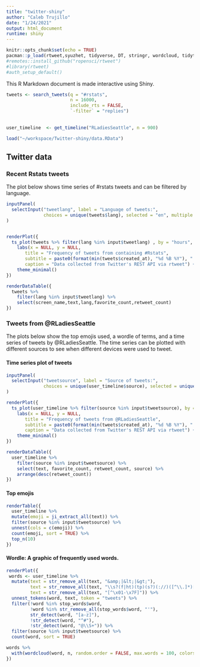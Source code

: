 ```yaml
---
title: "twitter-shiny"
author: "Caleb Trujillo"
date: "1/24/2021"
output: html_document
runtime: shiny
---
```


```r
knitr::opts_chunk$set(echo = TRUE)
pacman::p_load(rtweet,syuzhet, tidyverse, DT, stringr, wordcloud, tidytext)
#remotes::install_github("ropensci/rtweet")
#library(rtweet)
#auth_setup_default()
```

This R Markdown document is made interactive using Shiny. 


```r
tweets <- search_tweets(q = "#rstats", 
                        n = 16000,
                        include_rts = FALSE,
                        `-filter` = "replies")
         
                        
user_timeline  <- get_timeline("RLadiesSeattle", n = 900)

```

```r
load("~/workspace/Twitter-shiny/data.RData")
```
## Twitter data {.tabset}

### Recent Rstats tweets

The plot below shows time series of #rstats tweets and can be filtered by language.

```r
inputPanel(
  selectInput("tweetlang", label = "Language of tweets:",
              choices = unique(tweets$lang), selected = "en", multiple = TRUE)
)


renderPlot({
  ts_plot(tweets %>% filter(lang %in% input$tweetlang) , by = "hours", col = "blue")  +
    labs(x = NULL, y = NULL,
       title = "Frequency of tweets from containing #Rstats",
       subtitle = paste0(format(min(tweets$created_at), "%d %B %Y"), " to ", format(max(tweets$created_at),"%d %B %Y")),
       caption = "Data collected from Twitter's REST API via rtweet") + 
    theme_minimal()
})

renderDataTable({
  tweets %>% 
    filter(lang %in% input$tweetlang) %>% 
    select(screen_name,text,lang,favorite_count,retweet_count)
})
```


### Tweets from @RLadiesSeattle

The plots below show the top emojis used, a wordle of terms, and a time series of tweets by @RLadiesSeattle. The time series can be plotted with different sources to see when different devices were used to tweet.

#### Time series plot of tweets

```r
inputPanel(
  selectInput("tweetsource", label = "Source of tweets:",
              choices = unique(user_timeline$source), selected = unique(user_timeline$source), multiple = TRUE)
)

renderPlot({
  ts_plot(user_timeline %>% filter(source %in% input$tweetsource), by = "months", col = "blue") +
    labs(x = NULL, y = NULL,
       title = "Frequency of tweets from @RLadiesSeattle",
       subtitle = paste0(format(min(tweets$created_at), "%d %B %Y"), " to ", format(max(tweets$created_at),"%d %B %Y")),
       caption = "Data collected from Twitter's REST API via rtweet") + 
    theme_minimal()
})

renderDataTable({
  user_timeline %>% 
    filter(source %in% input$tweetsource) %>% 
    select(text, favorite_count, retweet_count, source) %>%
    arrange(desc(retweet_count))
})

```

#### Top emojis

```r
renderTable({
  user_timeline %>%
  mutate(emoji = ji_extract_all(text)) %>%
  filter(source %in% input$tweetsource) %>%
  unnest(cols = c(emoji)) %>%
  count(emoji, sort = TRUE) %>%
  top_n(10)
})
```

#### Wordle: A graphic of frequently used words.

```r
renderPlot({
 words <- user_timeline %>%
  mutate(text = str_remove_all(text, "&amp;|&lt;|&gt;"),
         text = str_remove_all(text, "\\s?(f|ht)(tp)(s?)(://)([^\\.]*)[\\.|/](\\S*)"),
         text = str_remove_all(text, "[^\x01-\x7F]")) %>% 
  unnest_tokens(word, text, token = "tweets") %>%
  filter(!word %in% stop_words$word,
         !word %in% str_remove_all(stop_words$word, "'"),
         str_detect(word, "[a-z]"),
         !str_detect(word, "^#"),         
         !str_detect(word, "@\\S+")) %>%
  filter(source %in% input$tweetsource) %>%
  count(word, sort = TRUE)

words %>% 
  with(wordcloud(word, n, random.order = FALSE, max.words = 100, colors = "#F29545")) 
})
```
